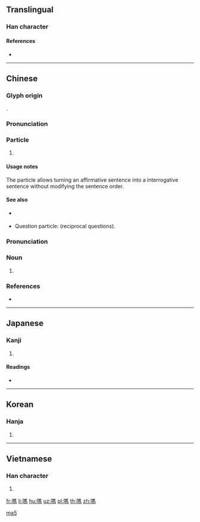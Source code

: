 {{also|吗}}
==Translingual==

===Han character===
{{Han char|rn=30|rad=口|as=10|sn=13|four=61027|canj=RSQF|ids=⿰口馬}}

====References====
* {{Han ref|kx=0202.210|dkj=04065|dj=0425.020|hdz=10664.100|uh=55CE|ud=21966|bh=B6DC|bd=46812}}

----

==Chinese==
{{zh-forms|s=吗}}

===Glyph origin===
{{Han etym}}
{{Han compound|馬|口|c1=p|c2=s|ls=psc}}.

===Pronunciation===
{{zh-pron
|m=ma
|c=maa1,maa3
|ma=y
|cat=part
}}

===Particle===
{{zh-particle}}

# {{lb|zh|Beginning Mandarin}} {{non-gloss definition|final interrogative particle on a yes/no question}}
#: {{zh-x|你 喜歡 嗎？|Do you like it?}}

====Usage notes====
The particle {{lang|zh|嗎}} allows turning an affirmative sentence into a interrogative sentence without modifying the sentence order.
: {{zh-x|他 喜歡。|He likes it.}}
: {{zh-x|他 喜歡 嗎？|Does he like it?}}

====See also====
* {{q|Wu}} {{zh-l|𠲎}}
* Question particle: {{zh-l|呢}} (reciprocal questions).

===Pronunciation===
{{zh-pron
|m=mǎ
|c=maa5,maa1
|h=pfs=mâ/mà/mò
|mn=mô͘
|ma=y
|cat=n
}}

===Noun===
{{zh-noun}}

# {{non-gloss definition|Used as a phonetic character.}}
#: {{zh-x|嗎{mǎ}啡|morphine}}
#: {{zh-x|嗎{mǎ}哪|manna}}

===References===
* {{R:cedict}}

[[Category:Chinese interrogative particles|ma5]]

----

==Japanese==

===Kanji===
{{ja-kanji|grade=|rs=口10}}

# {{defn|lang=ja|sort=口10}}

====Readings====
* {{ja-readings|on=[[ば]] (ba)|kun=}}

----

==Korean==

===Hanja===
{{ko-hanja|hangeul=마|rv=ma|mr=ma}}

# {{defn|lang=ko|sort=口10}}

----

==Vietnamese==

===Han character===
{{vi-hantu|[[mạ]], [[mửa]], [[ma]], [[mớ]], [[mắng]], [[mỉa]], [[mứa]], [[mựa]]|rs=口10}}

# {{defn|lang=vi|sort=口10}}

[[fr:嗎]]
[[li:嗎]]
[[hu:嗎]]
[[uz:嗎]]
[[pl:嗎]]
[[th:嗎]]
[[zh:嗎]]
